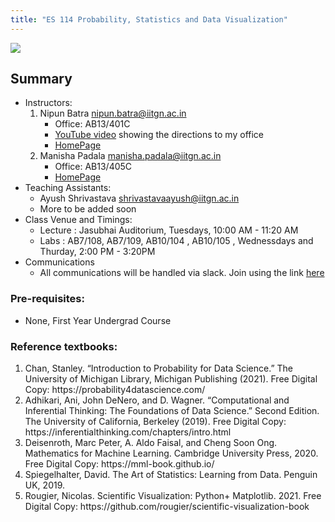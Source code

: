 ```yaml
---
title: "ES 114 Probability, Statistics and Data Visualization"
---
```



![](images/psdv_logo.jpeg)

::: {.callout-tip}
## Summary

* Instructors: 
    1. Nipun Batra <nipun.batra@iitgn.ac.in>
        * Office: AB13/401C
        * [YouTube video](https://www.youtube.com/shorts/FmCbCkJQN1g) showing the directions to my office
        * [HomePage](https://nipunbatra.github.io/)
    2. Manisha Padala <manisha.padala@iitgn.ac.in>
        * Office: AB13/405C 
        * [HomePage](https://sites.google.com/view/manishapadala/home)


* Teaching Assistants: 
    * Ayush Shrivastava <shrivastavaayush@iitgn.ac.in>
    * More to be added soon

* Class Venue and Timings:
    * Lecture : Jasubhai Auditorium, Tuesdays, 10:00 AM - 11:20 AM
    * Labs : AB7/108, AB7/109, AB10/104 , AB10/105 , Wednessdays and Thurday, 2:00 PM - 3:20PM

* Communications
    * All communications will  be handled via slack. Join using the link [here](https://join.slack.com/t/es1142025/shared_invite/zt-2w15bop68-YdIMFQxAdUGFvOE7R3FM1Q)


:::


### Pre-requisites:

* None, First Year Undergrad Course


### Reference textbooks:

1. Chan, Stanley. “Introduction to Probability for Data Science.” The University of Michigan Library, Michigan Publishing (2021). Free Digital Copy: https://probability4datascience.com/
2. Adhikari, Ani, John DeNero, and D. Wagner. "Computational and Inferential Thinking: The Foundations of Data Science." Second Edition. The University of California, Berkeley (2019). Free Digital Copy: https://inferentialthinking.com/chapters/intro.html
3. Deisenroth, Marc Peter, A. Aldo Faisal, and Cheng Soon Ong. Mathematics for Machine Learning. Cambridge University Press, 2020. Free Digital Copy: https://mml-book.github.io/
4. Spiegelhalter, David. The Art of Statistics: Learning from Data. Penguin UK, 2019.
5. Rougier, Nicolas. Scientific Visualization: Python+ Matplotlib. 2021. Free Digital Copy: https://github.com/rougier/scientific-visualization-book



<!-- ### Some other ML courses

1.  [NPTEL course by Balaram Ravindran](https://www.youtube.com/watch?v=r4sgKrRL2Ys&list=PL1xHD4vteKYVpaIiy295pg6_SY5qznc77)
2.  [CMU course by Tom Mitchell and Maria-Florina Balcan](http://www.cs.cmu.edu/~ninamf/courses/601sp15/lectures.shtml)
3.  [Coursera ML course by Andrew Ng](https://www.coursera.org/learn/machine-learning)
4.  [FAST.ai course on ML](https://course.fast.ai/ml)
5.  [Practical deep learning for coders by FAST.ai](https://course.fast.ai/index.html)
6.  [Course by Alex Ihler, UCI](http://sli.ics.uci.edu/Classes/2015W-273a) -->

